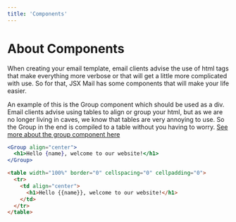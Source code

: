```yaml
---
title: 'Components'
---
```


# About Components

When creating your email template, email clients advise the use of html tags that make everything more verbose or that will get a little more complicated with use. So for that, JSX Mail has some components that will make your life easier.

An example of this is the Group component which should be used as a div. Email clients advise using tables to align or group your html, but as we are no longer living in caves, we know that tables are very annoying to use. So the Group in the end is compiled to a table without you having to worry. [See more about the group component here](/components/group)

```jsx
<Group align="center">
  <h1>Hello {name}, welcome to our website!</h1>
</Group>
```

```html
<table width="100%" border="0" cellspacing="0" cellpadding="0">
  <tr>
    <td align="center">
      <h1>Hello {{name}}, welcome to our website!</h1>
    </td>
  </tr>
</table>
```
